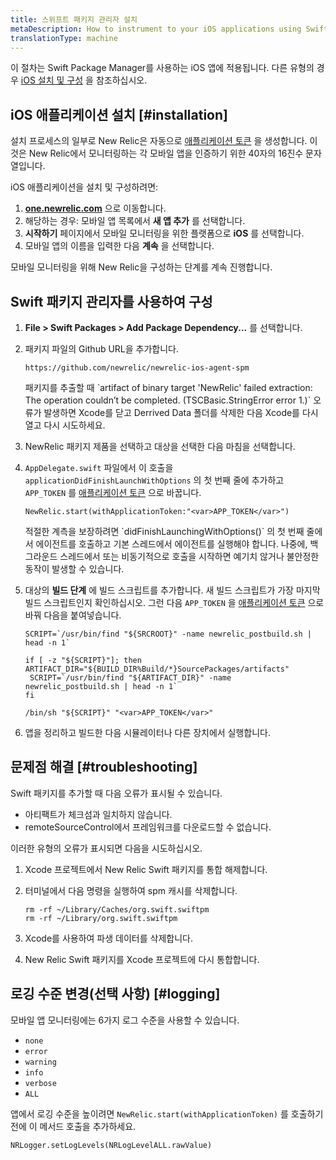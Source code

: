 ```yaml
---
title: 스위프트 패키지 관리자 설치
metaDescription: How to instrument to your iOS applications using Swift Package Manager.
translationType: machine
---
```


이 절차는 Swift Package Manager를 사용하는 iOS 앱에 적용됩니다. 다른 유형의 경우 [iOS 설치 및 구성](/docs/mobile-monitoring-installation/ios-installation-and-configuration) 을 참조하십시오.

## iOS 애플리케이션 설치 [#installation]

설치 프로세스의 일부로 New Relic은 자동으로 [애플리케이션 토큰](/docs/mobile-apps/viewing-your-application-token) 을 생성합니다. 이것은 New Relic에서 모니터링하는 각 모바일 앱을 인증하기 위한 40자의 16진수 문자열입니다.

iOS 애플리케이션을 설치 및 구성하려면:

1. **[one.newrelic.com](https://one.newrelic.com)** 으로 이동합니다.
2. 해당하는 경우: 모바일 앱 목록에서 **새 앱 추가** 를 선택합니다.
3. **시작하기** 페이지에서 모바일 모니터링을 위한 플랫폼으로 **iOS** 를 선택합니다.
4. 모바일 앱의 이름을 입력한 다음 **계속** 을 선택합니다.

모바일 모니터링을 위해 New Relic을 구성하는 단계를 계속 진행합니다.

## Swift 패키지 관리자를 사용하여 구성

1. **File > Swift Packages > Add Package Dependency...** 를 선택합니다.

2. 패키지 파일의 Github URL을 추가합니다.

   ```
   https://github.com/newrelic/newrelic-ios-agent-spm
   ```

   <Callout variant="tip">
     패키지를 추출할 때 `artifact of binary target 'NewRelic' failed extraction: The operation couldn’t be completed. (TSCBasic.StringError error 1.)` 오류가 발생하면 Xcode를 닫고 Derrived Data 폴더를 삭제한 다음 Xcode를 다시 열고 다시 시도하세요.
   </Callout>

3. NewRelic 패키지 제품을 선택하고 대상을 선택한 다음 마침을 선택합니다.

4. `AppDelegate.swift` 파일에서 이 호출을 `applicationDidFinishLaunchWithOptions` 의 첫 번째 줄에 추가하고 `APP_TOKEN` 를 [애플리케이션 토큰](/docs/mobile-apps/viewing-your-application-token) 으로 바꿉니다.

   ```
   NewRelic.start(withApplicationToken:"<var>APP_TOKEN</var>")
   ```

   <Callout variant="important">
     적절한 계측을 보장하려면 `didFinishLaunchingWithOptions()` 의 첫 번째 줄에서 에이전트를 호출하고 기본 스레드에서 에이전트를 실행해야 합니다. 나중에, 백그라운드 스레드에서 또는 비동기적으로 호출을 시작하면 예기치 않거나 불안정한 동작이 발생할 수 있습니다.
   </Callout>

5. 대상의 **빌드 단계** 에 빌드 스크립트를 추가합니다. 새 빌드 스크립트가 가장 마지막 빌드 스크립트인지 확인하십시오. 그런 다음 `APP_TOKEN` 을 [애플리케이션 토큰](/docs/mobile-apps/viewing-your-application-token) 으로 바꿔 다음을 붙여넣습니다.

   ```
   SCRIPT=`/usr/bin/find "${SRCROOT}" -name newrelic_postbuild.sh | head -n 1`

   if [ -z "${SCRIPT}"]; then
   ARTIFACT_DIR="${BUILD_DIR%Build/*}SourcePackages/artifacts"
    SCRIPT=`/usr/bin/find "${ARTIFACT_DIR}" -name newrelic_postbuild.sh | head -n 1`
   fi

   /bin/sh "${SCRIPT}" "<var>APP_TOKEN</var>"
   ```

6. 앱을 정리하고 빌드한 다음 시뮬레이터나 다른 장치에서 실행합니다.

<InstallFeedback/>

## 문제점 해결 [#troubleshooting]

Swift 패키지를 추가할 때 다음 오류가 표시될 수 있습니다.

* 아티팩트가 체크섬과 일치하지 않습니다.
* remoteSourceControl에서 프레임워크를 다운로드할 수 없습니다.

이러한 유형의 오류가 표시되면 다음을 시도하십시오.

1. Xcode 프로젝트에서 New Relic Swift 패키지를 통합 해제합니다.

2. 터미널에서 다음 명령을 실행하여 spm 캐시를 삭제합니다.

   ```
   rm -rf ~/Library/Caches/org.swift.swiftpm
   rm -rf ~/Library/org.swift.swiftpm
   ```

3. Xcode를 사용하여 파생 데이터를 삭제합니다.

4. New Relic Swift 패키지를 Xcode 프로젝트에 다시 통합합니다.

## 로깅 수준 변경(선택 사항) [#logging]

모바일 앱 모니터링에는 6가지 로그 수준을 사용할 수 있습니다.

* `none`
* `error`
* `warning`
* `info`
* `verbose`
* `ALL`

앱에서 로깅 수준을 높이려면 `NewRelic.start(withApplicationToken)` 를 호출하기 전에 이 메서드 호출을 추가하세요.

```
NRLogger.setLogLevels(NRLogLevelALL.rawValue)
```